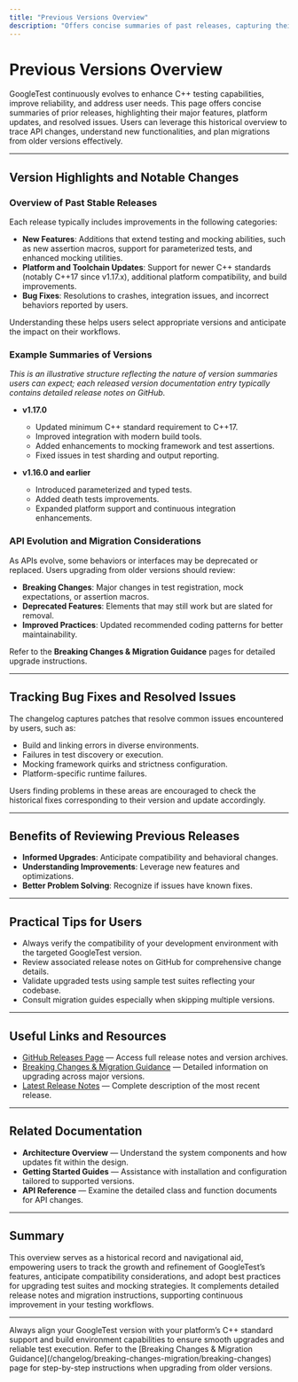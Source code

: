 ```yaml
---
title: "Previous Versions Overview"
description: "Offers concise summaries of past releases, capturing their major highlights including added features, platform or toolchain updates, and previous bug fixes. Enables users to trace the evolution of APIs and know what to expect when migrating from older versions."
---
```


# Previous Versions Overview

GoogleTest continuously evolves to enhance C++ testing capabilities, improve reliability, and address user needs. This page offers concise summaries of prior releases, highlighting their major features, platform updates, and resolved issues. Users can leverage this historical overview to trace API changes, understand new functionalities, and plan migrations from older versions effectively.

---

## Version Highlights and Notable Changes

### Overview of Past Stable Releases

Each release typically includes improvements in the following categories:

- **New Features**: Additions that extend testing and mocking abilities, such as new assertion macros, support for parameterized tests, and enhanced mocking utilities.
- **Platform and Toolchain Updates**: Support for newer C++ standards (notably C++17 since v1.17.x), additional platform compatibility, and build improvements.
- **Bug Fixes**: Resolutions to crashes, integration issues, and incorrect behaviors reported by users.

Understanding these helps users select appropriate versions and anticipate the impact on their workflows.

### Example Summaries of Versions

*This is an illustrative structure reflecting the nature of version summaries users can expect; each released version documentation entry typically contains detailed release notes on GitHub.*

- **v1.17.0**
  - Updated minimum C++ standard requirement to C++17.
  - Improved integration with modern build tools.
  - Added enhancements to mocking framework and test assertions.
  - Fixed issues in test sharding and output reporting.

- **v1.16.0 and earlier**
  - Introduced parameterized and typed tests.
  - Added death tests improvements.
  - Expanded platform support and continuous integration enhancements.

### API Evolution and Migration Considerations

As APIs evolve, some behaviors or interfaces may be deprecated or replaced. Users upgrading from older versions should review:

- **Breaking Changes**: Major changes in test registration, mock expectations, or assertion macros.
- **Deprecated Features**: Elements that may still work but are slated for removal.
- **Improved Practices**: Updated recommended coding patterns for better maintainability.

Refer to the **Breaking Changes & Migration Guidance** pages for detailed upgrade instructions.

---

## Tracking Bug Fixes and Resolved Issues

The changelog captures patches that resolve common issues encountered by users, such as:

- Build and linking errors in diverse environments.
- Failures in test discovery or execution.
- Mocking framework quirks and strictness configuration.
- Platform-specific runtime failures.

Users finding problems in these areas are encouraged to check the historical fixes corresponding to their version and update accordingly.

---

## Benefits of Reviewing Previous Releases

- **Informed Upgrades**: Anticipate compatibility and behavioral changes.
- **Understanding Improvements**: Leverage new features and optimizations.
- **Better Problem Solving**: Recognize if issues have known fixes.

---

## Practical Tips for Users

- Always verify the compatibility of your development environment with the targeted GoogleTest version.
- Review associated release notes on GitHub for comprehensive change details.
- Validate upgraded tests using sample test suites reflecting your codebase.
- Consult migration guides especially when skipping multiple versions.

---

## Useful Links and Resources

- [GitHub Releases Page](https://github.com/google/googletest/releases) — Access full release notes and version archives.
- [Breaking Changes & Migration Guidance](/changelog/breaking-changes-migration/breaking-changes) — Detailed information on upgrading across major versions.
- [Latest Release Notes](/changelog/version-history/latest-release) — Complete description of the most recent release.

---

## Related Documentation

- **Architecture Overview** — Understand the system components and how updates fit within the design.
- **Getting Started Guides** — Assistance with installation and configuration tailored to supported versions.
- **API Reference** — Examine the detailed class and function documents for API changes.

---

## Summary

This overview serves as a historical record and navigational aid, empowering users to track the growth and refinement of GoogleTest’s features, anticipate compatibility considerations, and adopt best practices for upgrading test suites and mocking strategies. It complements detailed release notes and migration instructions, supporting continuous improvement in your testing workflows.

---

<Tip>
Always align your GoogleTest version with your platform’s C++ standard support and build environment capabilities to ensure smooth upgrades and reliable test execution.
</Tip>

<Note>
Refer to the [Breaking Changes & Migration Guidance](/changelog/breaking-changes-migration/breaking-changes) page for step-by-step instructions when upgrading from older versions.
</Note>